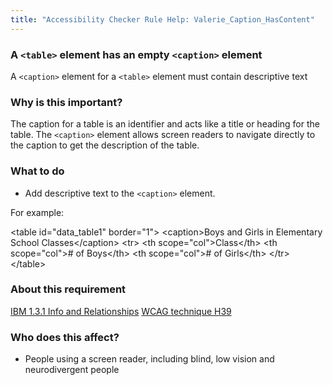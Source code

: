 ```yaml
---
title: "Accessibility Checker Rule Help: Valerie_Caption_HasContent"
---
```


<div className="toolHelp">
<Row>
<Column colLg={16} colMd={8} colSm={4} className="toolHead">

### A `<table>` element has an empty `<caption>` element

<div id="locLevel"></div>

A `<caption>` element for a `<table>` element must contain descriptive text

</Column>
</Row>
<Row>
<Column colLg={11} colMd={5} colSm={4} className="toolMain">

### Why is this important?

The caption for a table is an identifier and acts like a title or heading for the table. The `<caption>` element allows screen readers to navigate directly to the caption to get the description of the table.

<div id="locSnippet"></div>

### What to do

* Add descriptive text to the `<caption>` element.

For example:

<CodeSnippet type="multi" light={true}>&lt;table id="data_table1" border="1"&gt;
&lt;caption&gt;Boys and Girls in Elementary School Classes&lt;/caption&gt;
	&lt;tr&gt;
		&lt;th scope="col"&gt;Class&lt;/th&gt;
		&lt;th scope="col"&gt;# of Boys&lt;/th&gt;
		&lt;th scope="col"&gt;# of Girls&lt;/th&gt;
	&lt;/tr&gt;
&lt;/table&gt;</CodeSnippet>

</Column>
<Column colLg={5} colMd={3} colSm={4} className="toolLeft">

### About this requirement

[IBM 1.3.1 Info and Relationships](https://www.ibm.com/able/requirements/requirements/#1_3_1)
[WCAG technique H39](https://www.w3.org/WAI/WCAG21/Techniques/html/H39)

### Who does this affect?

 * People using a screen reader, including blind, low vision and neurodivergent people

</Column>
</Row>
</div>

